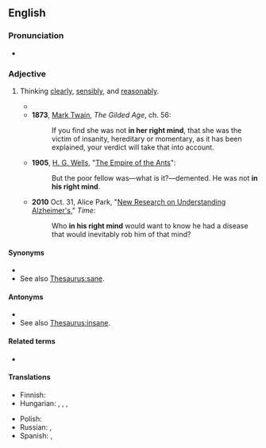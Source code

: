 ==English==

===Pronunciation===
* {{audio|en|en-au-in one's right mind.ogg|Audio (AU)}}

===Adjective===
{{head|en|adjective}}

# {{lb|en|idiomatic}} Thinking [[clearly]], [[sensibly]], and [[reasonably]].
#* {{RQ:Charlotte Bronte Shirley|chapter=1|passage=“Is Mike Hartley '''in his right mind''', do you think, sir?” inquired Sweeting simply.
#*: “Can't tell, Davy. He may be crazed, or he may be only crafty.”}}
#* '''1873''', [[w:Mark Twain|Mark Twain]], ''The Gilded Age'', ch. 56:
#*: If you find she was not '''in her right mind''', that she was the victim of insanity, hereditary or momentary, as it has been explained, your verdict will take that into account.
#* '''1905''', [[w:H. G. Wells|H. G. Wells]], "[[w:Empire of the Ants|The Empire of the Ants]]":
#*: But the poor fellow was—what is it?—demented. He was not '''in his right mind'''.
#* '''2010''' Oct. 31, Alice Park, "[https://web.archive.org/web/20120819205530/http://www.time.com/time/magazine/article/0,9171,2025572,00.html New Research on Understanding Alzheimer's]," ''Time'':
#*: Who '''in his right mind''' would want to know he had a disease that would inevitably rob him of that mind?

====Synonyms====
* {{l|en|sane}}
* See also [[Thesaurus:sane]].

====Antonyms====
* {{l|en|out of one's mind}}
* See also [[Thesaurus:insane]].

====Related terms====
* {{l|en|right-minded}}

====Translations====
{{trans-top|sane}}
* Finnish: {{t+|fi|järjissään}}
* Hungarian: {{t+|hu|normális}}, {{t|hu|épeszű}}, {{t+|hu|épelméjű}}, {{t|hu|eszénél van}}
{{trans-mid}}
* Polish: {{t|pl|przy zdrowych zmysłach}}
* Russian: {{t|ru|в здра́вом уме́}} {{qualifier|in healthy/sound mind}}, {{t|ru|в своём уме́}} {{qualifier|in one's (own) mind}}
* Spanish: {{t|es|en su sano juicio}}, {{t|es|en sus cabales}}
{{trans-bottom}}